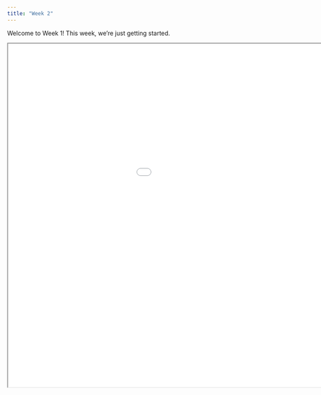 ```yaml
---
title: "Week 2"
---
```


Welcome to Week 1! This week, we're just getting started.

<div>

```{=html}
<iframe class="slide-deck" src="/slides/02-week2-slides-code.html" width="1200" height="800"></iframe>
```

</div>
